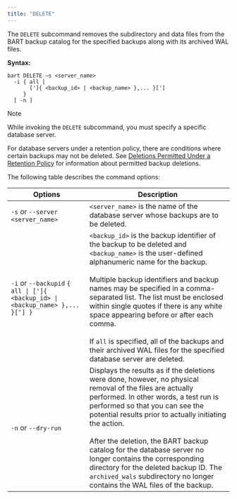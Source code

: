 ```yaml
---
title: "DELETE"
---
```


<div id="delete" class="registered_link"></div>

The `DELETE` subcommand removes the subdirectory and data files from the BART backup catalog for the specified backups along with its archived WAL files.

**Syntax:**

```text
bart DELETE –s <server_name>
  -i { all |
       [']{ <backup_id> | <backup_name> },... }[']
     }
  [ -n ]
```

<div class="note">

<div class="title">

Note

</div>

While invoking the `DELETE` subcommand, you must specify a specific database server.

</div>

For database servers under a retention policy, there are conditions where certain backups may not be deleted. See [Deletions Permitted Under a Retention Policy](../../02_managing_backups_using_a_retention_policy/04_managing_the_backups_based_on_the_retention_policy/#deletions_permitted_under_retention_policy) for information about permitted backup deletions.

The following table describes the command options:

| Options                                                                        | Description                                                                                                                                                                                                                                                                                                                                                                                                                                                                                            |
| ------------------------------------------------------------------------------ | ------------------------------------------------------------------------------------------------------------------------------------------------------------------------------------------------------------------------------------------------------------------------------------------------------------------------------------------------------------------------------------------------------------------------------------------------------------------------------------------------------ |
| `-s` or `--server <server_name>`                                               | `<server_name>` is the name of the database server whose backups are to be deleted.                                                                                                                                                                                                                                                                                                                                                                                                                    |
| `-i` or `--backupid` `{ all \| [']{ <backup_id> \| <backup_name> },... }['] }` | `<backup_id>` is the backup identifier of the backup to be deleted and `<backup_name>` is the user-defined alphanumeric name for the backup. <br /><br /> Multiple backup identifiers and backup names may be specified in a comma-separated list. The list must be enclosed within single quotes if there is any white space appearing before or after each comma. <br /><br /> If `all` is specified, all of the backups and their archived WAL files for the specified database server are deleted. |
| `-n` or `--dry-run`                                                            | Displays the results as if the deletions were done, however, no physical removal of the files are actually performed. In other words, a test run is performed so that you can see the potential results prior to actually initiating the action. <br /><br /> After the deletion, the BART backup catalog for the database server no longer contains the corresponding directory for the deleted backup ID. The `archived_wals` subdirectory no longer contains the WAL files of the backup.           |
